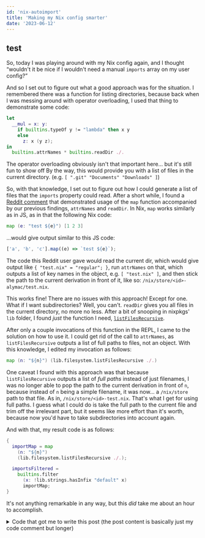 ```yaml
---
id: 'nix-autoimport'
title: 'Making my Nix config smarter'
date: '2023-06-12'
---
```


## test

So, today I was playing around with my Nix config again, and I thought <q>wouldn't it be nice if I wouldn't need a manual `imports` array on my user config?</q>

And so I set out to figure out what a good approach was for the situation. I remembered there was a function for listing directories, because back when I was messing around with operator overloading, I used that thing to demonstrate some code:

```nix
let
  __mul = x: y:
    if builtins.typeOf y != "lambda" then x y
    else
      z: x (y z);
in
  builtins.attrNames * builtins.readDir ./.
```

The operator overloading obviously isn't that important here... but it's still fun to show off By the way, this would provide you with a list of files in the current directory. (e.g. `[ ".git" "Documents" "Downloads" ]`)

So, with that knowledge, I set out to figure out how I could generate a list of files that the `imports` property could read. After a short while, I found a [Reddit comment](https://www.reddit.com/r/NixOS/comments/j5pa9o/comment/g81dvop) that demonstrated usage of the `map` function accompanied by our previous findings, `attrNames` and `readDir`. In Nix, `map` works similarly as in JS, as in that the following Nix code:

```nix
map (e: "test ${e}") [1 2 3]
```

...would give output similar to this JS code:

```js
['a', 'b', 'c'].map((e) => `test ${e}`);
```

The code this Reddit user gave would read the current dir, which would give output like `{ "test.nix" = "regular"; }`, run `attrNames` on that, which outputs a list of key names in the object, e.g. `[ "test.nix" ]`, and then stick the path to the current derivation in front of it, like so: `/nix/store/<id>-alymac/test.nix`.

This works fine! There are no issues with this approach! Except for one. What if I want subdirectories? Well, you can't. `readDir` gives you all files in the current directory, no more no less. After a bit of snooping in nixpkgs' `lib` folder, I found _just_ the function I need, [`listFilesRecursive`](https://github.com/NixOS/nixpkgs/blob/c8cb1f7a2df211360ff492b13ffdf896a8c25d00/lib/filesystem.nix#L144-L157).

After only a couple invocations of this function in the REPL, I came to the solution on how to use it. I could get rid of the call to `attrNames`, as `listFilesRecursive` outputs a list of full paths to files, not an object. With this knowledge, I edited my invocation as follows:

```nix
map (n: "${n}") (lib.filesystem.listFilesRecursive ./.)
```

One caveat I found with this approach was that because `listFilesRecursive` outputs a list of _full paths_ instead of just filenames, I was no longer able to pop the path to the current derivation in front of `n`, because instead of `n` being a simple filename, it was now... a `/nix/store` path to that file. As in, `/nix/store/<id>-test.nix`. That's what I get for using full paths. I guess what I could do is take the full path to the current file and trim off the irrelevant part, but it seems like more effort than it's worth, because now you'd have to take subdirectories into account again.

And with that, my result code is as follows:

```nix
{
  importMap = map
    (n: "${n}")
    (lib.filesystem.listFilesRecursive ./.);

  importsFiltered =
    builtins.filter
      (x: !lib.strings.hasInfix "default" x)
      importMap;
}
```

It's not anything remarkable in any way, but this _did_ take me about an hour to accomplish.

<details>
  <summary>Code that got me to write this post (the post content is basically just my code comment but longer)</summary>
  ```nix
  let
    # We've got a small issue here. I tested this in a repl, and what I've
    # observed is that listFilesRecursive spits out [ /full/path/to/default.nix ],
    # while builtins.readDir spits out { "default.nix" = "regular"; }
    # In theory, this shouldn't be much of an issue, however, when using readDir
    # I would be able to do `map (n: "${./.}/${n}"), while when using
    # listFilesRecursive I have to use `map (n: "${n}").
    # The difference here is that when using listFilesRecursive, `n` becomes
    # `/nix/store/<ID>-default.nix`, meaning it can be used as-is, but when using
    # `readDir` it becomes `default.nix`, meaning the string used in the map
    # callback must be `"${./.}/${n}"` to get a path to the current derivation
    # where the nix file lives in.
    # Currently, I am unsure of the implications of having all files separately.
    # To do it "the right way" I'd obviously prefer the nix files to be children
    # of the alymac derivation, but it seems that if I want my map of imports to
    # be generated from the entire directory listing, it isn't going to work out.
    # The solution was slightly modified from this Reddit answer:
    # <https://www.reddit.com/r/NixOS/comments/j5pa9o/comment/g81dvop/>
    # So, let's get all files in the current directory...
    importMap = map
      (n: "${n}")
      (lib.filesystem.listFilesRecursive ./.);
    # importMap = map
    #   (n: "${./.}/${n}")
    #   (builtins.attrNames (builtins.readDir ./.));

    # And filter out default.nix
    importsFiltered =
      builtins.filter
        (x: !lib.strings.hasInfix "default" x)
        importMap;

  in
  {
    home-manager = {
      users.alyxia = { ... }: { # Defined further above, a list of files to import.
        imports = importsFiltered;
      };
    };
  }
```
</details>
```
